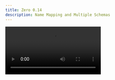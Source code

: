 ```yaml
---
title: Zero 0.14
description: Name Mapping and Multiple Schemas
---
```


<Video src="https://d2nzlypqdo5xbb.cloudfront.net/video/release-notes/zero-release-0.14-call-me-al-v6.mp4"/>

## Install

```bash
npm install @rocicorp/zero@0.14
```

## Features

- Use `from()` to map column or tables to a different name ([docs](../zero-schema#name-mapping)).
- Sync from muliple Postgres schemas ([docs](../zero-schema#multiple-schemas))

## Fixes

- `useQuery` not working when `server` unset ([bug](https://bugs.rocicorp.dev/issue/3497))
- Error: "single output already exists" in hello-zero-solid ([bug](https://bugs.rocicorp.dev/issue/3488))
- `Row` helper doesn't work with query having `one()` ([bug](https://bugs.rocicorp.dev/issue/3503))
- Partitioned Postgres tables not replicating

## Breaking Changes

None.